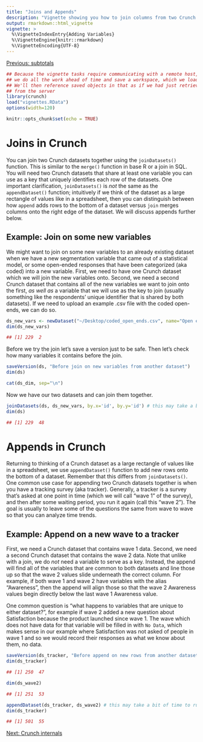 ```yaml
---
title: "Joins and Appends"
description: "Vignette showing you how to join columns from two Crunch datasets together, as well as how to append rows."
output: rmarkdown::html_vignette
vignette: >
  %\VignetteIndexEntry{Adding Variables}
  %\VignetteEngine{knitr::rmarkdown}
  %\VignetteEncoding{UTF-8}
---
```

  
[Previous: subtotals](subtotals.html)

```r
## Because the vignette tasks require communicating with a remote host,
## we do all the work ahead of time and save a workspace, which we load here.
## We'll then reference saved objects in that as if we had just retrieved them
## from the server
library(crunch)
load("vignettes.RData")
options(width=120)
```

```r
knitr::opts_chunk$set(echo = TRUE)
```
# Joins in Crunch
You can join two Crunch datasets together using the `joinDatasets()` function. This is similar to the `merge()` function in base R or a join in SQL. You will need two Crunch datasets that share at least one variable you can use as a key that uniquely identifies each row of the datasets. One important clarification, `joinDatasets()` is *not* the same as the `appendDataset()` function; intuitively if we think of the dataset as a large rectangle of values like in a spreadsheet, then you can distinguish between how `append` adds rows to the bottom of a dataset versus `join` merges columns onto the right edge of the dataset. We will discuss appends further below.

## Example: Join on some new variables
We might want to join on some new variables to an already existing dataset when we have a new segmentation variable that came out of a statistical model, or some open-ended responses that have been categorized (aka coded) into a new variable. First, we need to have one Crunch dataset which we will join the new variables onto. Second, we need a second Crunch dataset that contains all of the new variables we want to join onto the first, *as well as* a variable that we will use as the key to join (usually something like the respondents' unique identifier that is shared by both datasets). If we need to upload an example .csv file with the coded open-ends, we can do so.
```r
ds_new_vars <- newDataset("~/Desktop/coded_open_ends.csv", name="Open ends to join onto another dataset")
dim(ds_new_vars)
```
```r
## [1] 229  2
```
Before we try the join let's save a version just to be safe. Then let's check how many variables it contains before the join.
```r
saveVersion(ds, "Before join on new variables from another dataset")
dim(ds)
```
```r
cat(ds_dim, sep="\n")
```
Now we have our two datasets and can join them together.
```r
joinDatasets(ds, ds_new_vars, by.x='id', by.y='id') # this may take a bit of time to run
dim(ds)
```
```r
## [1] 229  48
```

# Appends in Crunch
Returning to thinking of a Crunch dataset as a large rectangle of values like in a spreadsheet, we use `appendDataset()` function to add new rows onto the bottom of a dataset. Remember that this differs from `joinDatasets()`. One common use case for appending two Crunch datasets together is when you have a tracking survey (aka tracker). Generally, a tracker is a survey that's asked at one point in time (which we will call "wave 1" of the survey), and then after some waiting period, you run it again (call this "wave 2"). The goal is usually to leave some of the questions the same from wave to wave so that you can analyze time trends. 

## Example: Append on a new wave to a tracker
First, we need a Crunch dataset that contains wave 1 data. Second, we need a second Crunch dataset that contains the wave 2 data. Note that unlike with a join, we do *not* need a variable to serve as a key. Instead, the append will find all of the variables that are common to both datasets and line those up so that the wave 2 values slide underneath the correct column. For example, if both wave 1 and wave 2 have variables with the alias "Awareness", then the append will align those so that the wave 2 Awareness values begin directly below the last wave 1 Awareness value. 

One common question is "what happens to variables that are unique to either dataset?", for example if wave 2 added a new question about Satisfaction because the product launched since wave 1. The wave which does not have data for that variable will be filled in with `No Data`, which makes sense in our example where Satisfaction was not asked of people in wave 1 and so we would record their responses as what we know about them, no data.
```r
saveVersion(ds_tracker, "Before append on new rows from another dataset")
dim(ds_tracker)
```
```r
## [1] 250  47
```
```r
dim(ds_wave2)
```
```r
## [1] 251  53
```
```r
appendDataset(ds_tracker, ds_wave2) # this may take a bit of time to run
dim(ds_tracker)
```
```r
## [1] 501  55
```

[Next: Crunch internals](crunch-internals.html)

